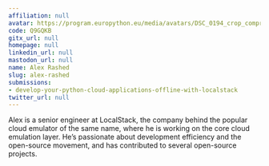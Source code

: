 ```yaml
---
affiliation: null
avatar: https://program.europython.eu/media/avatars/DSC_0194_crop_compressed_vYMq2XN.jpg
code: Q9GQKB
gitx_url: null
homepage: null
linkedin_url: null
mastodon_url: null
name: Alex Rashed
slug: alex-rashed
submissions:
- develop-your-python-cloud-applications-offline-with-localstack
twitter_url: null
---
```


Alex is a senior engineer at LocalStack, the company behind the popular cloud emulator of the same name, where he is working on the core cloud emulation layer. He’s passionate about development efficiency and the open-source movement, and has contributed to several open-source projects.